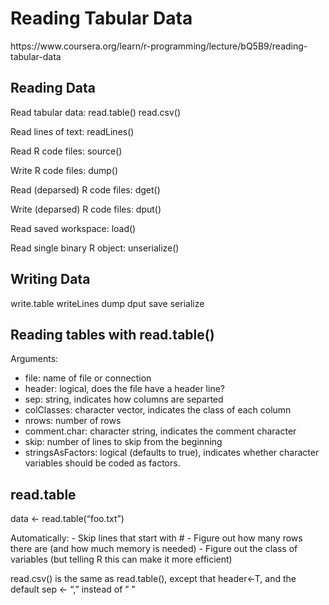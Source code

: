 # Reading Tabular Data
https://www.coursera.org/learn/r-programming/lecture/bQ5B9/reading-tabular-data

## Reading Data
Read tabular data:
read.table()
read.csv()

Read lines of text:
readLines()

Read R code files:
source()

Write R code files:
dump()

Read (deparsed) R code files:
dget()

Write (deparsed) R code files:
dput()

Read saved workspace:
load()

Read single binary R object:
unserialize()


## Writing Data
write.table
writeLines
dump
dput
save
serialize


## Reading tables with read.table()
Arguments:

- file: name of file or connection
- header: logical, does the file have a header line?
- sep: string, indicates how columns are separted
- colClasses: character vector, indicates the class of each column
- nrows: number of rows
- comment.char: character string, indicates the comment character
- skip: number of lines to skip from the beginning
- stringsAsFactors: logical (defaults to true), indicates whether character variables should be coded as factors.

## read.table
data <- read.table("foo.txt")

Automatically:
- Skip lines that start with #
- Figure out how many rows there are (and how much memory is needed)
- Figure out the class of variables (but telling R this can make it more efficient)

read.csv() is the same as read.table(), except that header<-T, and the default sep <- "," instead of " "

